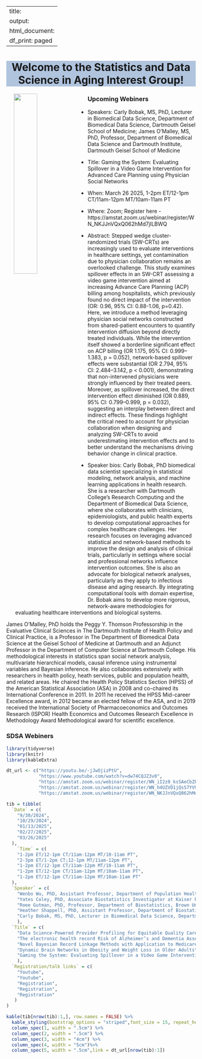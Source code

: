 
---
title:
output:
  html_document:
    df_print: paged
---

<h1 style="background-color:LightSteelBlue;text-align:center">Welcome to the Statistics and Data Science in Aging Interest Group!</h1>

<p>

<img src="images/SDSAlogo2.webp" style="width:35%" align="left" hspace="20"> 

</p>

### Upcoming Webiners

* Speakers: Carly Bobak, MS, PhD, Lecturer in Biomedical Data Science, Department of Biomedical Data Science, Dartmouth Geisel School of Medicine; James O’Malley, MS, PhD, Professor, Department of Biomedical Data Science and Dartmouth Institute, Dartmouth Geisel School of Medicine
 
* Title: Gaming the System: Evaluating Spillover in a Video Game Intervention for Advanced Care Planning using Physician Social Networks
 
* When: March 26 2025, 1-2pm ET/12-1pm CT/11am-12pm MT/10am-11am PT
 
* Where: Zoom; Register here -
https://amstat.zoom.us/webinar/register/WN_NKJJnVQxQ062hMd7jILBWQ
 
* Abstract: Stepped wedge cluster-randomized trials (SW-CRTs) are increasingly used to evaluate interventions in healthcare settings, yet contamination due to physician collaboration remains an overlooked challenge. This study examines spillover effects in an SW-CRT assessing a video game intervention aimed at increasing Advance Care Planning (ACP) billing among hospitalists, which previously found no direct impact of the intervention (OR: 0.96, 95% CI: 0.88-1.06, p=0.42). Here, we introduce a method leveraging physician social networks constructed from shared-patient encounters to quantify intervention diffusion beyond directly treated individuals. While the intervention itself showed a borderline significant effect on ACP billing (OR 1.175, 95% CI: 0.999–1.383, p = 0.052), network-based spillover effects were substantial (OR 2.794, 95% CI: 2.484–3.142, p < 0.001), demonstrating that non-intervened physicians were strongly influenced by their treated peers. Moreover, as spillover increased, the direct intervention effect diminished (OR 0.889, 95% CI: 0.799–0.999, p = 0.032), suggesting an interplay between direct and indirect effects. These findings highlight the critical need to account for physician collaboration when designing and analyzing SW-CRTs to avoid underestimating intervention effects and to better understand the mechanisms driving behavior change in clinical practice.
 
* Speaker bios: Carly Bobak, PhD biomedical data scientist specializing in statistical modeling, network analysis, and machine learning applications in health research. She is a researcher with Dartmouth College’s Research Computing and the Department of Biomedical Data Science, where she collaborates with clinicians, epidemiologists, and public health experts to develop computational approaches for complex healthcare challenges. Her research focuses on leveraging advanced statistical and network-based methods to improve the design and analysis of clinical trials, particularly in settings where social and professional networks influence intervention outcomes. She is also an advocate for biological network analyses, particularly as they apply to infectious disease and aging research. By integrating computational tools with domain expertise, Dr. Bobak aims to develop more rigorous, network-aware methodologies for evaluating healthcare interventions and biological systems.
 
James O’Malley, PhD holds the Peggy Y. Thomson Professorship in the Evaluative Clinical Sciences in The Dartmouth Institute of Health Policy and Clinical Practice, is a Professor in The Department of Biomedical Data Science at the Geisel School of Medicine at Dartmouth and an Adjunct Professor in the Department of Computer Science at Dartmouth College. His methodological interests in statistics span social network analysis, multivariate hierarchical models, causal inference using instrumental variables and Bayesian inference. He also collaborates extensively with researchers in health policy, heath services, public and population health, and related areas. He chaired the Health Policy Statistics Section (HPSS) of the American Statistical Association (ASA) in 2008 and co-chaired its International Conference in 2011. In 2011 he received the HPSS Mid-career Excellence award, in 2012 became an elected fellow of the ASA, and in 2019 received the International Society of Pharmacoeconomics and Outcomes Research (ISPOR) Health Economics and Outcomes Research Excellence in Methodology Award Methodological award for scientific excellence.
  
### SDSA Webiners

```r
library(tidyverse)
library(knitr)
library(kableExtra)
```

```r

dt_url <- c("https://youtu.be/-jJwOjizPtU",
            "https://www.youtube.com/watch?v=dw74CQJZ3v0",
            "https://amstat.zoom.us/webinar/register/WN_iI2z0_ksSAeCbZFLnnozAQ",
            "https://amstat.zoom.us/webinar/register/WN_h4UZVD1jQsS7YV9nbL-bzw",
            "https://amstat.zoom.us/webinar/register/WN_NKJJnVQxQ062hMd7jILBWQ")

tib = tibble(
  `Date` = c(
    "9/30/2024",
    "10/29/2024",
    "01/13/2025",
    "02/27/2025",
    "03/26/2025" 
  ),
    `Time` = c(
    "1-2pm ET/12-1pm CT/11am-12pm MT/10-11am PT",
    "2-3pm ET/1-2pm CT;12-1pm MT/11am-12pm PT",
    "1-2pm ET/12-1pm CT/11am-12pm MT/10-11am PT",
    "1-2pm ET/12-1pm CT/11am-12pm MT/10am-11am PT",
    "1-2pm ET/12-1pm CT/11am-12pm MT/10am-11am PT"
  ),
  `Speaker` = c(
    "Wenbo Wu, PhD, Assistant Professor, Department of Population Health, NYU",
    "Yates Coley, PhD, Associate Biostatistics Investigator at Kaiser Permanente Washington Health Research Institute and Affiliate Associate Professor in the Department of Biostatistics at the University of Washington",
    "Roee Gutman, PhD, Professor, Department of Biostatistics, Brown University",
    "Heather Shappell, PhD, Assistant Professor, Department of Biostatistics and Data Science, Wake Forest University School of Medicine",
    "Carly Bobak, MS, PhD, Lecturer in Biomedical Data Science, Department of Biomedical Data Science, Dartmouth Geisel School of Medicine; James O’Malley, MS, PhD, Professor, Department of Biomedical Data Science and Dartmouth Institute, Dartmouth Geisel School of Medicine"
    ),
  `Title` = c(
    "Data Science-Powered Provider Profiling for Equitable Quality Care in Alzheimer's and Dementia",
    "The electronic health record Risk of Alzheimer’s and Dementia Assessment Rule (eRADAR): External validation and embedded pragmatic clinical trial in two real-world healthcare systems",
    "Novel Bayesian Record Linkage Methods with Application to Medicare Beneficiaries",
    "Dynamic Brain Networks in Obesity and Weight Loss in Older Adults",
    "Gaming the System: Evaluating Spillover in a Video Game Intervention for Advanced Care Planning using Physician Social Networks"
    ),
  `Registration/talk links` = c(
    "Youtube",
    "Youtube",
    "Registration",
    "Registration",
    "Registration"
   )
)

kable(tib[nrow(tib):1,], row.names = FALSE) %>%
  kable_styling(bootstrap_options = "striped",font_size = 15, repeat_header_method = "replace") %>%
  column_spec(1, width = ".5cm") %>%
  column_spec(2, width = ".5cm") %>%
  column_spec(3, width = "4cm") %>%
  column_spec(4, width = "5cm")%>%
  column_spec(5, width = ".5cm",link = dt_url[nrow(tib):1])
```

